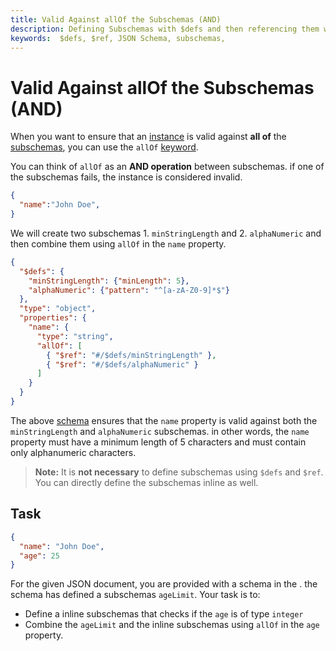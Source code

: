 ```yaml
---
title: Valid Against allOf the Subschemas (AND)
description: Defining Subschemas with $defs and then referencing them with $ref 
keywords:  $defs, $ref, JSON Schema, subschemas, 
---
```



# Valid Against allOf the Subschemas (AND) 

When you want to ensure that an [instance](https://json-schema.org/learn/glossary#instance) is valid against **all of** the [subschemas](https://json-schema.org/learn/glossary#subschema), you can use the `allOf` [keyword](https://json-schema.org/learn/glossary#keyword). 

You can think of `allOf` as an **AND operation** between subschemas. if one of the subschemas fails, the instance is considered invalid.



```json
{
  "name":"John Doe",
}
```

We will create two subschemas 1. `minStringLength` and 2. `alphaNumeric` and then combine them using `allOf` in the `name` property.

```json highlightLineStart={10} highlightLineEnd={13}
{
  "$defs": {
    "minStringLength": {"minLength": 5},
    "alphaNumeric": {"pattern": "^[a-zA-Z0-9]*$"}
  },
  "type": "object",
  "properties": {
    "name": {
      "type": "string",
      "allOf": [
        { "$ref": "#/$defs/minStringLength" },
        { "$ref": "#/$defs/alphaNumeric" }
      ]
    }
  }
}
```

The above [schema](https://json-schema.org/learn/glossary#schema) ensures that the `name` property is valid against both the `minStringLength` and `alphaNumeric` subschemas. in other words, the `name` property must have a minimum length of 5 characters and must contain only alphanumeric characters.  

> **Note:** It is **not necessary** to define subschemas using `$defs` and `$ref`. You can directly define the subschemas inline as well.

## Task 

```json 
{
  "name": "John Doe",
  "age": 25
}
```

For the given JSON document, you are provided with a schema in the <SideEditorLink/>. the schema has defined a subschemas `ageLimit`.
Your task is to: 
- Define a inline subschemas that checks if the `age` is of type `integer`
- Combine the `ageLimit` and the inline subschemas using `allOf` in the `age` property.